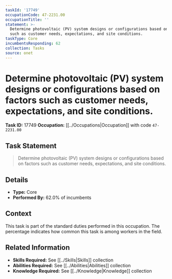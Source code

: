 ```yaml
---
taskId: '17749'
occupationCode: 47-2231.00
occupationTitle: ''
statement: >-
  Determine photovoltaic (PV) system designs or configurations based on factors
  such as customer needs, expectations, and site conditions.
taskType: Core
incumbentsResponding: 62
collection: Tasks
source: onet
---
```

# Determine photovoltaic (PV) system designs or configurations based on factors such as customer needs, expectations, and site conditions.

**Task ID:** 17749
**Occupation:** [[../Occupations|Occupation]] with code `47-2231.00`

## Task Statement

> Determine photovoltaic (PV) system designs or configurations based on factors such as customer needs, expectations, and site conditions.

## Details

- **Type:** Core
- **Performed By:** 62.0% of incumbents

## Context

This task is part of the standard duties performed in this occupation. The percentage indicates how common this task is among workers in the field.

## Related Information

- **Skills Required:** See [[../Skills|Skills]] collection
- **Abilities Required:** See [[../Abilities|Abilities]] collection
- **Knowledge Required:** See [[../Knowledge|Knowledge]] collection
